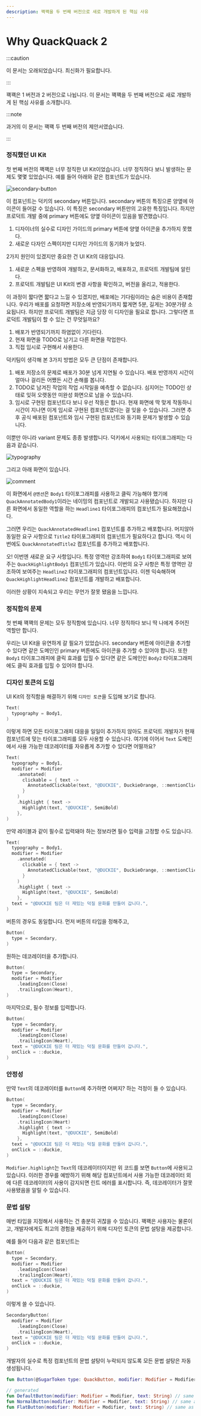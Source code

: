 ```yaml
---
description: 꽥꽥을 두 번째 버전으로 새로 개발하게 된 핵심 사유
---
```


# Why QuackQuack 2

:::caution

이 문서는 오래되었습니다. 최신화가 필요합니다.

:::

꽥꽥은 1 버전과 2 버전으로 나뉩니다. 이 문서는 꽥꽥을 두 번째 버전으로 새로 개발하게 된 핵심 사유를 소개합니다.

:::note

과거의 이 문서는 꽥꽥 두 번째 버전의 제안서였습니다.

:::

### 정직했던 UI Kit

첫 번째 버전의 꽥꽥은 너무 정직한 UI Kit이었습니다. 너무 정직하다 보니 발생하는 문제도 몇몇 있었습니다. 예를 들어 아래와 같은 컴포넌트가 있습니다.

![secondary-button](images/secondary-button.svg)

이 컴포넌트는 덕키의 secondary 버튼입니다. secondary 버튼의 특징으론 양옆에 아이콘이 들어갈 수 있습니다. 이 특징은 secondary 버튼만의 고유한 특징입니다. 하지만 프로덕트 개발 중에 primary 버튼에도 양옆 아이콘이 있음을 발견했습니다.

1. 디자이너의 실수로 디자인 가이드의 primary 버튼에 양옆 아이콘을 추가하지 못했다.
2. 새로운 다자인 스펙이지만 디자인 가이드의 동기화가 늦었다.

2가지 원인이 있겠지만 중요한 건 UI Kit의 대응입니다.

1. 새로운 스펙을 반영하여 개발하고, 문서화하고, 배포하고, 프로덕트 개발팀에 알린다.
2. 프로덕트 개발팀은 UI Kit의 변경 사항을 확인하고, 버전을 올리고, 적용한다.

이 과정이 짧다면 짧다고 느낄 수 있겠지만, 배포에는 기다림이라는 숨은 비용이 존재합니다. 우리가 배포를 요청하면 저장소에 반영되기까지 짧게면 5분, 길게는 30분가량 소요됩니다. 하지만 프로덕트 개발팀은 지금 당장 이 디자인을 필요로 합니다. 그렇다면 프로덕트 개발팀이 할 수 있는 건 무엇일까요?

1. 배포가 반영되기까지 하염없이 기다린다.
2. 현재 화면을 TODO로 남기고 다른 화면을 작업한다.
3. 직접 임시로 구현해서 사용한다.

덕키팀이 생각해 본 3가지 방법은 모두 큰 단점이 존재합니다.

1. 배포 저장소의 문제로 배포가 30분 넘게 지연될 수 있습니다. 배포 반영까지 시간이 얼마나 걸리든 어쨌든 시간 손해를 봅니다.
2. TODO로 남겨진 작업의 작업 시작일을 예측할 수 없습니다. 심지어는 TODO인 상태로 잊혀 오랫동안 미완성 화면으로 남을 수 있습니다.
3. 임시로 구현된 컴포넌트다 보니 우선 작동은 합니다. 현재 화면에 딱 맞게 작동하니 시간이 지나면 이게 임시로 구현된 컴포넌트였다는 걸 잊을 수 있습니다. 그러면 추후 공식 배포된 컴포넌트와 임시 구현된 컴포넌트와 동기화 문제가 발생할 수 있습니다.

이뿐만 아니라 variant 문제도 종종 발생합니다. 덕키에서 사용되는 타이포그래피는 다음과 같습니다.

![typography](images/typography.svg)

그리고 아래 화면이 있습니다.

![comment](images/comment-ui.svg)

이 화면에서 `@멘션`은 `Body1` 타이포그래피를 사용하고 클릭 가능해야 했기에 `QuackAnnotatedBody1`이라는 네이밍의 컴포넌트로 개발되고 사용됐습니다. 하지만 다른 화면에서 동일한 역할을 하는 `Headline1` 타이포그래피의 컴포넌트가 필요해졌습니다.

그러면 우리는 `QuackAnnotatedHeadline1` 컴포넌트를 추가하고 배포합니다. 머지않아 동일한 요구 사항으로 `Title2` 타이포그래피의 컴포넌트가 필요하다고 합니다. 역시 이번에도 `QuackAnnotatedTitle2` 컴포넌트를 추가하고 배포합니다.

오! 이번엔 새로운 요구 사항입니다. 특정 영역만 강조하여 `Body1` 타이포그래피로 보여주는 `QuackHighlightBody1` 컴포넌트가 있습니다. 이번의 요구 사항은 특정 영역만 강조하여 보여주는 `Headline2` 타이포그래피의 컴포넌트입니다. 이젠 익숙해하며 `QuackHighlightHeadline2` 컴포넌트를 개발하고 배포합니다.

이러한 상황이 지속되고 우리는 무언가 잘못 됐음을 느낍니다.

### 정직함의 문제

첫 번째 꽥꽥의 문제는 모두 정직함에 있습니다. 너무 정직하다 보니 딱 나에게 주어진 역할만 합니다.

우리는 UI Kit을 유연하게 갈 필요가 있었습니다. secondary 버튼에 아이콘을 추가할 수 있다면 같은 도메인인 primary 버튼에도 아이콘을 추가할 수 있어야 합니다. 또한 `Body1` 타이포그래피에 클릭 효과를 입힐 수 있다면 같은 도메인인 `Body2` 타이포그래피에도 클릭 효과를 입힐 수 있어야 합니다.

### 디자인 토큰의 도입

UI Kit의 정직함을 해결하기 위해 `디자인 토큰`을 도입해 보기로 합니다.

```kotlin
Text(
  typography = Body1,
)
```

이렇게 하면 모든 타이포그래피 대응을 일일이 추가하지 않아도 프로덕트 개발자가 현재 컴포넌트에 맞는 타이포그래피를 모두 사용할 수 있습니다. 여기에 이어서 `Text` 도메인에서 사용 가능한 데코레이터를 자유롭게 추가할 수 있다면 어떨까요?

```kotlin
Text(
  typography = Body1,
  modifier = Modifier
    .annotated(
      clickable = { text ->
        AnnotatedClickable(text, "@DUCKIE", DuckieOrange, ::mentionClicked)
      }
    )
    .highlight { text ->
      Highlight(text, "@DUCKIE", SemiBold)
    },
)
```

만약 레이블과 같이 필수로 입력돼야 하는 정보라면 필수 입력을 고정할 수도 있습니다.

```kotlin
Text(
  typography = Body1,
  modifier = Modifier
    .annotated(
      clickable = { text ->
        AnnotatedClickable(text, "@DUCKIE", DuckieOrange, ::mentionClicked)
      }
    )
    .highlight { text ->
      Highlight(text, "@DUCKIE", SemiBold)
    },
  text = "@DUCKIE 팀은 더 재밌는 덕질 문화를 만들어 갑니다.",
)
```

버튼의 경우도 동일합니다. 먼저 버튼의 타입을 정해주고,

```kotlin
Button(
  type = Secondary,
)
```

원하는 데코레이터을 추가합니다.

```kotlin
Button(
  type = Secondary,
  modifier = Modifier
    .leadingIcon(Close)
    .trailingIcon(Heart),
)
```

마지막으로, 필수 정보를 입력합니다.

```kotlin
Button(
  type = Secondary,
  modifier = Modifier
    .leadingIcon(Close)
    .trailingIcon(Heart),
  text = "@DUCKIE 팀은 더 재밌는 덕질 문화를 만들어 갑니다.",
  onClick = ::duckie,
)
```

### 안정성

만약 `Text`의 데코레이터를 `Button`에 추가하면 어쩌지? 하는 걱정이 들 수 있습니다.

```kotlin
Button(
  type = Secondary,
  modifier = Modifier
    .leadingIcon(Close)
    .trailingIcon(Heart)
    .highlight { text ->
      Highlight(text, "@DUCKIE", SemiBold)
    },
  text = "@DUCKIE 팀은 더 재밌는 덕질 문화를 만들어 갑니다.",
  onClick = ::duckie,
)
```

`Modifier.highlight`는 `Text`의 데코레이터이지만 위 코드를 보면 `Button`에 사용되고 있습니다. 이러한 경우를 예방하기 위해 해당 컴포넌트에서 사용 가능한 데코레이터 외에 다른 데코레이터의 사용이 감지되면 린트 에러를 표시합니다. 즉, 데코레이터가 잘못 사용됐음을 알릴 수 있습니다.

### 문법 설탕

매번 타입을 지정해서 사용하는 건 충분히 귀찮을 수 있습니다. 꽥꽥은 사용자는 물론이고, 개발자에게도 최고의 경험을 제공하기 위해 디자인 토큰의 문법 설탕을 제공합니다.

예를 들어 다음과 같은 컴포넌트는

```kotlin
Button(
  type = Secondary,
  modifier = Modifier
    .leadingIcon(Close)
    .trailingIcon(Heart),
  text = "@DUCKIE 팀은 더 재밌는 덕질 문화를 만들어 갑니다.",
  onClick = ::duckie,
)
```

이렇게 쓸 수 있습니다.

 ```kotlin
 SecondaryButton(
   modifier = Modifier
     .leadingIcon(Close)
     .trailingIcon(Heart),
   text = "@DUCKIE 팀은 더 재밌는 덕질 문화를 만들어 갑니다.",
   onClick = ::duckie,
 )
 ```

개발자의 실수로 특정 컴포넌트의 문법 설탕이 누락되지 않도록 모든 문법 설탕은 자동 생성됩니다.

```kotlin
fun Button(@SugarToken type: QuackButton, modifier: Modifier = Modifier, text: String)

// generated
fun DefaultButton(modifier: Modifier = Modifier, text: String) // same as Button(type = QuackButton.Default, ...)
fun NormalButton(modifier: Modifier = Modifier, text: String) // same as Button(type = QuackButton.Normal, ...)
fun FlatButton(modifier: Modifier = Modifier, text: String) // same as Button(type = QuackButton.Flat, ...)
```
